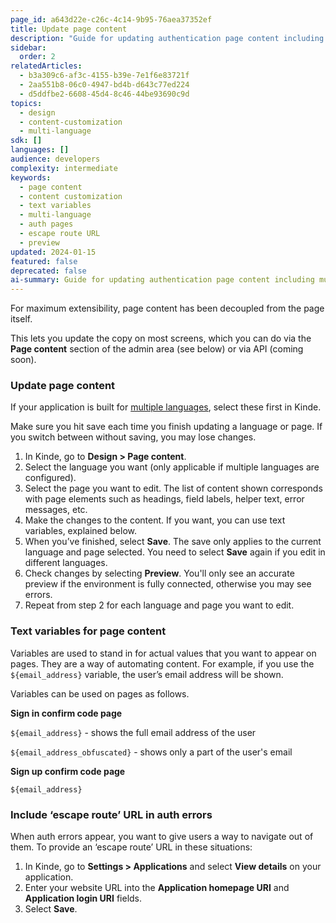 ```yaml
---
page_id: a643d22e-c26c-4c14-9b95-76aea37352ef
title: Update page content
description: "Guide for updating authentication page content including multi-language support, text variables, and escape route URL configuration for error handling."
sidebar:
  order: 2
relatedArticles:
  - b3a309c6-af3c-4155-b39e-7e1f6e83721f
  - 2aa551b8-06c0-4947-bd4b-d643c77ed224
  - d5ddfbe2-6608-45d4-8c46-44be93690c9d
topics:
  - design
  - content-customization
  - multi-language
sdk: []
languages: []
audience: developers
complexity: intermediate
keywords:
  - page content
  - content customization
  - text variables
  - multi-language
  - auth pages
  - escape route URL
  - preview
updated: 2024-01-15
featured: false
deprecated: false
ai-summary: Guide for updating authentication page content including multi-language support, text variables, and escape route URL configuration for error handling.
---
```


For maximum extensibility, page content has been decoupled from the page itself. 

This lets you update the copy on most screens, which you can do via the **Page content** section of the admin area (see below) or via API (coming soon).

### Update page content

If your application is built for [multiple languages](https://docs.kinde.com/design/pages/set-language-for-pages/), select these first in Kinde. 

<Aside type="warning">

Make sure you hit save each time you finish updating a language or page. If you switch between without saving, you may lose changes. 

</Aside>

1. In Kinde, go to **Design > Page content**.
2. Select the language you want (only applicable if multiple languages are configured). 
3. Select the page you want to edit. The list of content shown corresponds with page elements such as headings, field labels, helper text, error messages, etc.
4. Make the changes to the content. If you want, you can use text variables, explained below.
5. When you’ve finished, select **Save**. The save only applies to the current language and page selected. You need to select **Save** again if you edit in different languages.
6. Check changes by selecting **Preview**. You'll only see an accurate preview if the environment is fully connected, otherwise you may see errors.
7. Repeat from step 2 for each language and page you want to edit.

### Text variables for page content

Variables are used to stand in for actual values that you want to appear on pages. They are a way of automating content. For example, if you use the `${email_address}` variable, the user’s email address will be shown.

Variables can be used on pages as follows. 

**Sign in confirm code page**

`${email_address}` - shows the full email address of the user

`${email_address_obfuscated}` - shows only a part of the user's email

**Sign up confirm code page**

`${email_address}`

### Include ‘escape route’ URL in auth errors

When auth errors appear, you want to give users a way to navigate out of them. To provide an ‘escape route’ URL in these situations:

1. In Kinde, go to **Settings > Applications** and select **View details** on your application.
2. Enter your website URL into the **Application homepage URI** and **Application login URI** fields.
3. Select **Save**.

